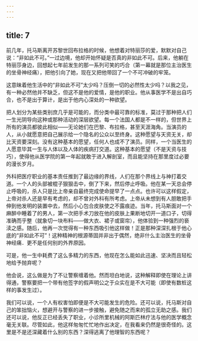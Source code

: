 ```yaml
---
---
---
```

title: 7
---



前几年，托马斯离开苏黎世回布拉格的时候，他想着对特丽莎的爱，默默对自己说：“非如此不可。”一过边境，他却开始怀疑是否真的非如此不可。后来，他躺在特丽莎身边，回想起七年前发生的那一系列可笑的巧合（第一幕就是那位主治医生的坐骨神经痛），把他引向了她，现在又把他带回了一个不可冲破的牢笼。

这意昧着他生活中的“非如此不可”太少吗？压倒一切的必然性太少吗？以我之见，有一种必然他并不缺乏，但这不是他的爱情，是他的职业。他从事医学不是出自巧合，也不是出于算计，是出于他内心深处的一种欲望。

把人划分为某些类别庶几乎是可能的，而分类中最可靠的标准，莫过于那种把人们一生光阴导向这种或那种活动的深层欲望。每一个法国人都是不一样的，但世界上所有的演员都彼此相似——无论她们在巴黎、布拉格，甚至天涯海角。当演员的人，从小就愿意把自己展示给一个隐名的公众以至终身。这种愿望与天资无关，却比天资要深刻。没有这种基本的愿望，任何人也成不了演员。同样，一个当医生的人愿意毕其一生与人体以及人体的疾病打交道。这种基本的愿望（不是天资与技巧），使得他从医学院的第一年起就敢于进入解剖室，而且能坚持在那里度过必要的漫长岁月。

外科把医疗职业的基本责任推到了最边缘的界线，人们在那个界线上与神打着交道。一个人的头部被棍子狠狠击中，倒了下来，然后停止呼吸。他在某一天总会停止呼吸的，杀人只是比上帝亲自最终完成使命提早了一点点。也许可以这样假定，上帝对杀人还是早有考虑的，却不曾对外科有所考虑。上帝从未想到有人胆敢把手伸到他发明的装置中去，然后小心包合皮肤使之不露痕迹。当年，托马斯面对一个麻醉中睡着了的男人，第一次把手术刀放在他的皮肤上果断地切开一道口子，切得准确而乎整（就象切一块布料——做大衣、裙子或窗帘），他体验到一种强烈的亵渎之感。随后，他再一次觉得有一种东西吸引他这样做！正是那种深深扎根于他心底的“非如此不可”！这种精神的根源蒂固并非出于偶然，绝非什么主治医生的坐骨神经痛．更不是任何别的外界原因。

可是，他一生中耗费了这么多精力的东西，他现在怎么能如此迅速、坚决而且轻松地给予抛弃呢？

他会说，这么做是为了不让警察缠着他。然而坦白地说，这种解释即使在理论上讲得通，警察要把一个带有他签字的假声明公之于众实在是不大可能（即使有数桩这样的事发生过）。

我们可以说，一个人有权害怕即便是不大可能发生的危险。还可以说，托马斯对自己的笨拙恼火，想避开与警察的进一步接触，避免随之而来的孤立无助之感。我们还可以说，他反正已经丢失了职业，小诊所里机械的阿斯匹林疗法与他的医学概念毫无关联。尽管如此，他这样匆匆忙忙地作出决定，在我看来仍然是很奇怪的。这里是不是还深藏着什么别的东西？深得逃离了他理智的东西呢？